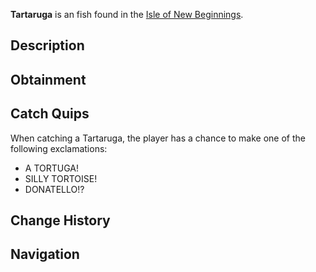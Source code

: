 {{FishInfobox
|image          = Tartaruga.png
|rarity         = Exotic
|sea            = Second Sea
|location       = [[Isle of New Beginnings]]
|sublocation    = 
|sources        = Fishing Rod
|radar_location = 
|prog_speed     = -80
|xp             = 60000
|weather        = Foggy
|time           = 
|season         = Winter
|bait           = Mist Worms
|base_weight    = 4000
|base_value     = 10000
|weight_range   = 3050
|base_chance    = 1
|base_resil     = 1
}}
'''Tartaruga''' is an {{Rarity|Exotic}} fish found in the [[Isle of New Beginnings]].

== Description ==
{{Description|A colossal sea turtle cloaked in shadow, its shell a fortress of ancient secrets.|Bestiary Entry}}

== Obtainment ==
{{Description|It looms where the cold mists shroud the deep.|Bestiary Hint}}
{{Fish Availability|
Isle of New Beginnings
|top_rods      = 
Great Rod of Oscar\32301.07\185191.61;
Astralhook Rod\30398.79\186040.79;
Fang of the Eclipse\26562.11\188197.92;
Carrot Rod\24352.74\160894.53;
Free Spirit Rod\22482.14\158588.87;
Blazebringer Rod\19283.89\134401.28;
Verdant Shear Rod\18546.36\132519.23;
Trident Rod\15481.86\110622.48;
Seraphic Rod\14898.97\106457.55;
Ethereal Prism Rod\14453.34\99535.59;
Challenger's Rod\14141.88\104689.91;
No-Life Rod\13597.19\101124.12;
Rod Of The Forgotten Fang\12782.65\91727.67;
Rod Of The Exalted One\12140.21\85305.21;
Depthseeker Rod\11499.5\87019.01;
Rod Of The Depths\11343.85\82475.03;
Avalanche Rod\10719.46\80981.36;
Volcanic Rod\10688.18\80622.81;
Zeus Rod\10369.85\78221.61;
Steady Rod\10202.25\74962.08
|recommended   = Astralhook Rod
}}

== Catch Quips ==
When catching a Tartaruga, the player has a chance to make one of the following exclamations:
* A TORTUGA!
* SILLY TORTOISE!
* DONATELLO!?

== Change History ==
{{Change History|{{subst:Current Version}}}}

== Navigation ==
{{Fish Navbox|Isle of New Beginnings}}